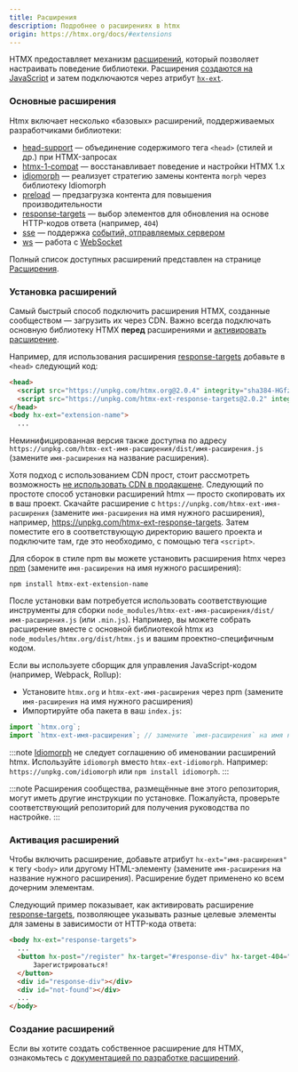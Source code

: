 ```yaml
---
title: Расширения
description: Подробнее о расширениях в htmx
origin: https://htmx.org/docs/#extensions
---
```


HTMX предоставляет механизм [расширений](https://htmx.org/extensions/), который позволяет настраивать поведение библиотеки.
Расширения [создаются на JavaScript](https://htmx.org/extensions/building) и затем подключаются через атрибут [`hx-ext`](/attributes/hx-ext).

### Основные расширения

Htmx включает несколько «базовых» расширений, поддерживаемых разработчиками библиотеки:

* [head-support](https://htmx.org/extensions/head-support) — объединение содержимого тега `<head>` (стилей и др.) при HTMX-запросах
* [htmx-1-compat](https://htmx.org/extensions/htmx-1-compat) — восстанавливает поведение и настройки HTMX 1.x
* [idiomorph](https://htmx.org/extensions/idiomorph) — реализует стратегию замены контента `morph` через библиотеку Idiomorph
* [preload](https://htmx.org/extensions/preload) — предзагрузка контента для повышения производительности
* [response-targets](https://htmx.org/extensions/response-targets) — выбор элементов для обновления на основе HTTP-кодов ответа (например, `404`)
* [sse](https://htmx.org/extensions/sse) — поддержка [событий, отправляемых сервером](https://developer.mozilla.org/ru/docs/Web/API/Server-sent_events/Using_server-sent_events)
* [ws](https://htmx.org/extensions/ws) — работа с [WebSocket](https://developer.mozilla.org/ru/docs/Web/API/WebSockets_API/Writing_WebSocket_client_applications)

Полный список доступных расширений представлен на странице [Расширения](https://htmx.org/extensions).

### Установка расширений

Самый быстрый способ подключить расширения HTMX, созданные сообществом — загрузить их через CDN. Важно всегда подключать основную библиотеку HTMX **перед** расширениями и [активировать расширение](#активация-расширений).

Например, для использования расширения [response-targets](https://htmx.org/extensions/response-targets) добавьте в `<head>` следующий код:

```html wrap
<head>
  <script src="https://unpkg.com/htmx.org@2.0.4" integrity="sha384-HGfztofotfshcF7+8n44JQL2oJmowVChPTg48S+jvZoztPfvwD79OC/LTtG6dMp+" crossorigin="anonymous"></script>
  <script src="https://unpkg.com/htmx-ext-response-targets@2.0.2" integrity="sha384-T41oglUPvXLGBVyRdZsVRxNWnOOqCynaPubjUVjxhsjFTKrFJGEMm3/0KGmNQ+Pg" crossorigin="anonymous"></script>
</head>
<body hx-ext="extension-name">
  ...
```

Неминифицированная версия также доступна по адресу `https://unpkg.com/htmx-ext-имя-расширения/dist/имя-расширения.js` (замените `имя-расширения` на название расширения).

Хотя подход с использованием CDN прост, стоит рассмотреть возможность [не использовать CDN в продакшене](https://blog.wesleyac.com/posts/why-not-javascript-cdn). Следующий по простоте способ установки расширений htmx — просто скопировать их в ваш проект. Скачайте расширение с `https://unpkg.com/htmx-ext-имя-расширения` (замените `имя-расширения` на имя нужного расширения), например, https://unpkg.com/htmx-ext-response-targets. Затем поместите его в соответствующую директорию вашего проекта и подключите там, где это необходимо, с помощью тега `<script>`.

Для сборок в стиле npm вы можете установить расширения htmx через [npm](https://www.npmjs.com/) (замените `имя-расширения` на имя нужного расширения):

```shell
npm install htmx-ext-extension-name
```

После установки вам потребуется использовать соответствующие инструменты для сборки `node_modules/htmx-ext-имя-расширения/dist/имя-расширения.js` (или `.min.js`). Например, вы можете собрать расширение вместе с основной библиотекой htmx из `node_modules/htmx.org/dist/htmx.js` и вашим проектно-специфичным кодом.

Если вы используете сборщик для управления JavaScript-кодом (например, Webpack, Rollup):
- Установите `htmx.org` и `htmx-ext-имя-расширения` через npm (замените `имя-расширения` на имя нужного расширения)
- Импортируйте оба пакета в ваш `index.js`:

```js
import `htmx.org`;
import `htmx-ext-имя-расширения`; // замените `имя-расширения` на имя нужного расширения
```

:::note
[Idiomorph](https://htmx.org/extensions/idiomorph) не следует соглашению об именовании расширений htmx. Используйте `idiomorph` вместо `htmx-ext-idiomorph`. Например: `https://unpkg.com/idiomorph` или `npm install idiomorph`.
:::

:::note
Расширения сообщества, размещённые вне этого репозитория, могут иметь другие инструкции по установке. Пожалуйста, проверьте соответствующий репозиторий для получения руководства по настройке.
:::

### Активация расширений

Чтобы включить расширение, добавьте атрибут `hx-ext="имя-расширения"` к тегу `<body>` или другому HTML-элементу (замените `имя-расширения` на название нужного расширения). Расширение будет применено ко всем дочерним элементам.

Следующий пример показывает, как активировать расширение [response-targets](https://htmx.org/extensions/response-targets), позволяющее указывать разные целевые элементы для замены в зависимости от HTTP-кода ответа:

```html
<body hx-ext="response-targets">
  ...
  <button hx-post="/register" hx-target="#response-div" hx-target-404="#not-found">
      Зарегистрироваться!
  </button>
  <div id="response-div"></div>
  <div id="not-found"></div>
  ...
</body>
```

### Создание расширений

Если вы хотите создать собственное расширение для HTMX, ознакомьтесь с [документацией по разработке расширений](https://htmx.org/extensions/building).
